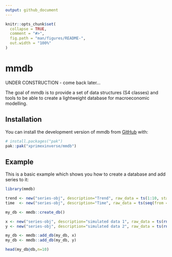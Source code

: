```yaml
---
output: github_document
---
```


<!-- README.md is generated from README.Rmd. Please edit that file -->

```r
knitr::opts_chunk$set(
  collapse = TRUE,
  comment = "#>",
  fig.path = "man/figures/README-",
  out.width = "100%"
)
```

# mmdb

<!-- badges: start -->
<!-- badges: end -->

UNDER CONSTRUCTION - come back later...

The goal of mmdb is to provide a set of data structures (S4 classes) and tools to be able to create a lightweight database for macroeconomic modelling.

## Installation

You can install the development version of mmdb from [GitHub](https://github.com/) with:

``` r
# install.packages("pak")
pak::pak("xprimexinverse/mmdb")
```

## Example

This is a basic example which shows you how to create a database and add series to it:

```r
library(mmdb)

trend <- new("series-obj", description="Trend", raw_data = ts(1:10, start = c(2000, 1), frequency = 4))
time  <- new("series-obj", description="Time", raw_data = ts(seq(from = 2000, length.out = 10, by = 0.25), start = c(2000, 1), frequency = 4))

my_db <- mmdb::create_db()

x <- new("series-obj", description="simulated data 1", raw_data = ts(rnorm(15), start = c(1999, 1), frequency = 4), table = "rnorm", units = "number")
y <- new("series-obj", description="simulated data 2", raw_data = ts(rnorm(30), start = c(1995, 1), frequency = 4), table = "rnorm", units = "number")

my_db <- mmdb::add_db(my_db, x)
my_db <- mmdb::add_db(my_db, y)

head(my_db@db,n=10)

```
